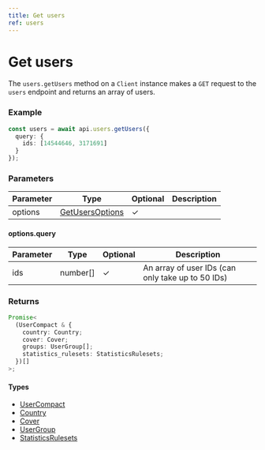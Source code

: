 ```yaml
---
title: Get users
ref: users
---
```


# Get users

The `users.getUsers` method on a `Client` instance makes a `GET` request to the `users` endpoint and returns an array of users.

### Example

```ts
const users = await api.users.getUsers({
  query: {
    ids: [14544646, 3171691]
  }
});
```

### Parameters

| Parameter | Type                                             | Optional | Description |
| --------- | ------------------------------------------------ | -------- | ----------- |
| options   | [GetUsersOptions](/references/get-users-options) | ✓        |             |

#### options.query

| Parameter | Type     | Optional | Description                                       |
| --------- | -------- | -------- | ------------------------------------------------- |
| ids       | number[] | ✓        | An array of user IDs (can only take up to 50 IDs) |

### Returns

```ts
Promise<
  (UserCompact & {
    country: Country;
    cover: Cover;
    groups: UserGroup[];
    statistics_rulesets: StatisticsRulesets;
  })[]
>;
```

#### Types

- [UserCompact](/references/user-compact)
- [Country](/references/country)
- [Cover](/references/cover)
- [UserGroup](/references/user-group)
- [StatisticsRulesets](/references/statistics-rulesets)

